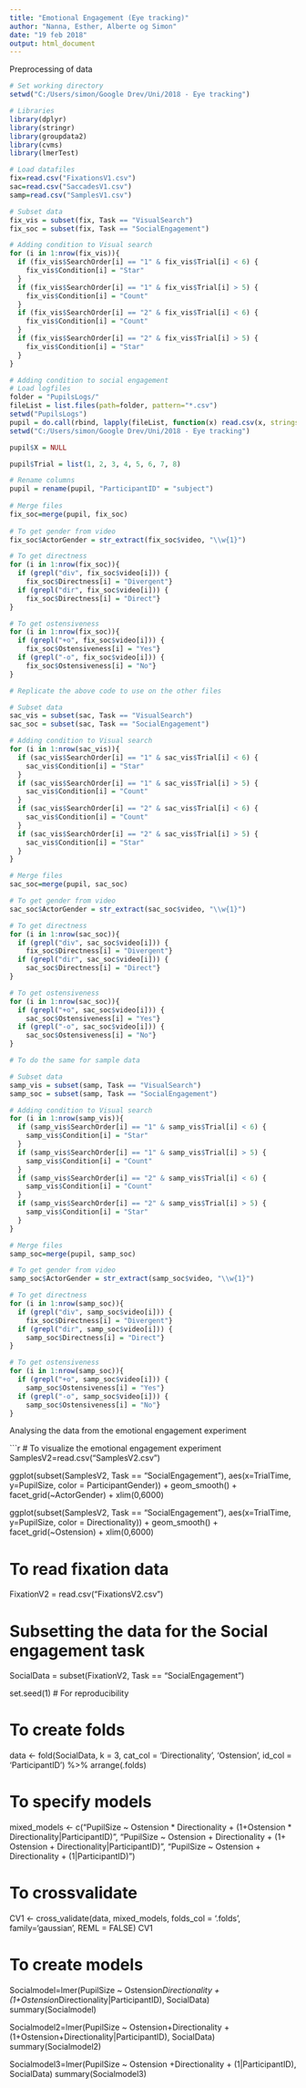 ```yaml
---
title: "Emotional Engagement (Eye tracking)"
author: "Nanna, Esther, Alberte og Simon"
date: "19 feb 2018"
output: html_document
---
```


Preprocessing of data

```r

# Set working directory 
setwd("C:/Users/simon/Google Drev/Uni/2018 - Eye tracking")

# Libraries
library(dplyr)
library(stringr)
library(groupdata2)
library(cvms)
library(lmerTest)

# Load datafiles
fix=read.csv("FixationsV1.csv")
sac=read.csv("SaccadesV1.csv")
samp=read.csv("SamplesV1.csv")

# Subset data
fix_vis = subset(fix, Task == "VisualSearch")
fix_soc = subset(fix, Task == "SocialEngagement")

# Adding condition to Visual search
for (i in 1:nrow(fix_vis)){
  if (fix_vis$SearchOrder[i] == "1" & fix_vis$Trial[i] < 6) {
    fix_vis$Condition[i] = "Star"
  }
  if (fix_vis$SearchOrder[i] == "1" & fix_vis$Trial[i] > 5) {
    fix_vis$Condition[i] = "Count"
  }
  if (fix_vis$SearchOrder[i] == "2" & fix_vis$Trial[i] < 6) {
    fix_vis$Condition[i] = "Count"
  }
  if (fix_vis$SearchOrder[i] == "2" & fix_vis$Trial[i] > 5) {
    fix_vis$Condition[i] = "Star"
  }
}

# Adding condition to social engagement
# Load logfiles
folder = "PupilsLogs/"
fileList = list.files(path=folder, pattern="*.csv")
setwd("PupilsLogs")
pupil = do.call(rbind, lapply(fileList, function(x) read.csv(x, stringsAsFactors = F)))
setwd("C:/Users/simon/Google Drev/Uni/2018 - Eye tracking")

pupil$X = NULL

pupil$Trial = list(1, 2, 3, 4, 5, 6, 7, 8)

# Rename columns 
pupil = rename(pupil, "ParticipantID" = "subject")
  
# Merge files
fix_soc=merge(pupil, fix_soc)
  
# To get gender from video
fix_soc$ActorGender = str_extract(fix_soc$video, "\\w{1}")

# To get directness
for (i in 1:nrow(fix_soc)){
  if (grepl("div", fix_soc$video[i])) {
    fix_soc$Directness[i] = "Divergent"}
  if (grepl("dir", fix_soc$video[i])) {
    fix_soc$Directness[i] = "Direct"}
}

# To get ostensiveness
for (i in 1:nrow(fix_soc)){
  if (grepl("+o", fix_soc$video[i])) {
    fix_soc$Ostensiveness[i] = "Yes"}
  if (grepl("-o", fix_soc$video[i])) {
    fix_soc$Ostensiveness[i] = "No"}
}

# Replicate the above code to use on the other files

# Subset data
sac_vis = subset(sac, Task == "VisualSearch")
sac_soc = subset(sac, Task == "SocialEngagement")

# Adding condition to Visual search
for (i in 1:nrow(sac_vis)){
  if (sac_vis$SearchOrder[i] == "1" & sac_vis$Trial[i] < 6) {
    sac_vis$Condition[i] = "Star"
  }
  if (sac_vis$SearchOrder[i] == "1" & sac_vis$Trial[i] > 5) {
    sac_vis$Condition[i] = "Count"
  }
  if (sac_vis$SearchOrder[i] == "2" & sac_vis$Trial[i] < 6) {
    sac_vis$Condition[i] = "Count"
  }
  if (sac_vis$SearchOrder[i] == "2" & sac_vis$Trial[i] > 5) {
    sac_vis$Condition[i] = "Star"
  }
}

# Merge files
sac_soc=merge(pupil, sac_soc)

# To get gender from video
sac_soc$ActorGender = str_extract(sac_soc$video, "\\w{1}")

# To get directness
for (i in 1:nrow(sac_soc)){
  if (grepl("div", sac_soc$video[i])) {
    fix_soc$Directness[i] = "Divergent"}
  if (grepl("dir", sac_soc$video[i])) {
    sac_soc$Directness[i] = "Direct"}
}

# To get ostensiveness
for (i in 1:nrow(sac_soc)){
  if (grepl("+o", sac_soc$video[i])) {
    sac_soc$Ostensiveness[i] = "Yes"}
  if (grepl("-o", sac_soc$video[i])) {
    sac_soc$Ostensiveness[i] = "No"}
}

# To do the same for sample data

# Subset data
samp_vis = subset(samp, Task == "VisualSearch")
samp_soc = subset(samp, Task == "SocialEngagement")

# Adding condition to Visual search
for (i in 1:nrow(samp_vis)){
  if (samp_vis$SearchOrder[i] == "1" & samp_vis$Trial[i] < 6) {
    samp_vis$Condition[i] = "Star"
  }
  if (samp_vis$SearchOrder[i] == "1" & samp_vis$Trial[i] > 5) {
    samp_vis$Condition[i] = "Count"
  }
  if (samp_vis$SearchOrder[i] == "2" & samp_vis$Trial[i] < 6) {
    samp_vis$Condition[i] = "Count"
  }
  if (samp_vis$SearchOrder[i] == "2" & samp_vis$Trial[i] > 5) {
    samp_vis$Condition[i] = "Star"
  }
}

# Merge files
samp_soc=merge(pupil, samp_soc)

# To get gender from video
samp_soc$ActorGender = str_extract(samp_soc$video, "\\w{1}")

# To get directness
for (i in 1:nrow(samp_soc)){
  if (grepl("div", samp_soc$video[i])) {
    fix_soc$Directness[i] = "Divergent"}
  if (grepl("dir", samp_soc$video[i])) {
    samp_soc$Directness[i] = "Direct"}
}

# To get ostensiveness
for (i in 1:nrow(samp_soc)){
  if (grepl("+o", samp_soc$video[i])) {
    samp_soc$Ostensiveness[i] = "Yes"}
  if (grepl("-o", samp_soc$video[i])) {
    samp_soc$Ostensiveness[i] = "No"}
}


```

Analysing the data from the emotional engagement experiment

```r

# To visualize the emotional engagement experiment
SamplesV2=read.csv("SamplesV2.csv")

ggplot(subset(SamplesV2, Task == "SocialEngagement"), aes(x=TrialTime, y=PupilSize, color = ParticipantGender)) + 
  geom_smooth() + facet_grid(~ActorGender) + xlim(0,6000)

ggplot(subset(SamplesV2, Task == "SocialEngagement"), aes(x=TrialTime, y=PupilSize, color = Directionality)) + 
  geom_smooth() + facet_grid(~Ostension) + xlim(0,6000)

# To read fixation data
FixationV2 = read.csv("FixationsV2.csv")

# Subsetting the data for the Social engagement task
SocialData = subset(FixationV2, Task == "SocialEngagement")

set.seed(1) # For reproducibility

# To create folds
data <- fold(SocialData, k = 3,
             cat_col = 'Directionality', 'Ostension',
             id_col = 'ParticipantID') %>% 
  arrange(.folds)

# To specify models
mixed_models <- c("PupilSize ~ Ostension * Directionality + (1+Ostension * Directionality|ParticipantID)",
                  "PupilSize ~ Ostension + Directionality + (1+ Ostension + Directionality|ParticipantID)",
                  "PupilSize ~ Ostension + Directionality + (1|ParticipantID)")

# To crossvalidate
CV1 <- cross_validate(data, mixed_models, folds_col = '.folds', family='gaussian', REML = FALSE)
CV1

# To create models
Socialmodel=lmer(PupilSize ~ Ostension*Directionality + (1+Ostension*Directionality|ParticipantID), SocialData)
summary(Socialmodel)

Socialmodel2=lmer(PupilSize ~ Ostension+Directionality + (1+Ostension+Directionality|ParticipantID), SocialData)
summary(Socialmodel2)

Socialmodel3=lmer(PupilSize ~ Ostension +Directionality + (1|ParticipantID), SocialData)
summary(Socialmodel3)